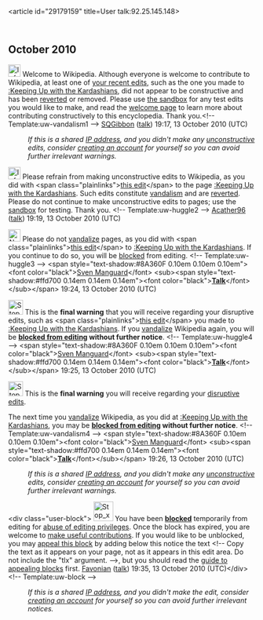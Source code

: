 <article id="29179159" title=User talk:92.25.145.148>
	<talkpage id="29179159" title="User talk:92.25.145.148">
== October 2010 ==
[[File:Information.svg|25px|alt=]] Welcome to Wikipedia. Although everyone is welcome to contribute to Wikipedia, at least one of [[Special:Contributions/92.25.145.148|your recent edits]], such as the one you made to [[:Keeping Up with the Kardashians]], did not appear to be constructive and has been [[Help:Reverting|reverted]] or removed. Please use [[Wikipedia:Sandbox|the sandbox]] for any test edits you would like to make, and read the [[Wikipedia:Welcoming committee/Welcome to Wikipedia|welcome page]] to learn more about contributing constructively to this encyclopedia. Thank you.&lt;!-- Template:uw-vandalism1 --&gt; [[User:SQGibbon|SQGibbon]] ([[User talk:SQGibbon|talk]]) 19:17, 13 October 2010 (UTC)
:''If this is a shared [[IP address]], and you didn't make any [[Wikipedia:vandalism|unconstructive]] edits, consider [[Wikipedia:Why create an account?|creating an account]] for yourself so you can avoid further irrelevant warnings.''

[[Image:Information.svg|25px]] Please refrain from making unconstructive edits to Wikipedia, as you did with &lt;span class=&quot;plainlinks&quot;&gt;[http://en.wikipedia.org/wiki/Keeping_Up_with_the_Kardashians?diff=390554061 this edit]&lt;/span&gt; to the page [[:Keeping Up with the Kardashians]]. Such edits constitute [[Wikipedia:Vandalism|vandalism]] and are [[Help:Reverting|reverted]]. Please do not continue to make unconstructive edits to pages; use the [[Wikipedia:Sandbox|sandbox]] for testing. Thank you. &lt;!-- Template:uw-huggle2 --&gt; [[User:Acather96|Acather96]] ([[User talk:Acather96|talk]]) 19:19, 13 October 2010 (UTC)

[[Image:Nuvola apps important.svg|25px]] Please do not [[WP:Vandalism|vandalize]] pages, as you did with &lt;span class=&quot;plainlinks&quot;&gt;[http://en.wikipedia.org/wiki/Keeping_Up_with_the_Kardashians?diff=390555166 this edit]&lt;/span&gt; to [[:Keeping Up with the Kardashians]]. If you continue to do so, you will be [[Wikipedia:Blocking policy|blocked]] from editing. &lt;!-- Template:uw-huggle3 --&gt; &lt;span style=&quot;text-shadow:#8A360F 0.10em 0.10em 0.10em&quot;&gt;&lt;font color=&quot;black&quot;&gt;[[User:Sven Manguard|Sven Manguard]]&lt;/font&gt; &lt;sub&gt;&lt;span style=&quot;text-shadow:#ffd700 0.14em 0.14em 0.14em&quot;&gt;&lt;font color=&quot;black&quot;&gt;[[User talk:Sven Manguard|'''Talk''']]&lt;/font&gt;&lt;/sub&gt;&lt;/span&gt; 19:24, 13 October 2010 (UTC)

[[Image:Stop hand nuvola.svg|30px]] This is the '''final warning''' that you will receive regarding your disruptive edits, such as &lt;span class=&quot;plainlinks&quot;&gt;[http://en.wikipedia.org/wiki/Keeping_Up_with_the_Kardashians?diff=390555298 this edit]&lt;/span&gt; you made to [[:Keeping Up with the Kardashians]].  If you [[Wikipedia:Vandalism|vandalize]] Wikipedia again, you will be '''[[Wikipedia:Blocking policy|blocked from  editing]] without  further notice'''.  &lt;!-- Template:uw-huggle4 --&gt; &lt;span style=&quot;text-shadow:#8A360F 0.10em 0.10em 0.10em&quot;&gt;&lt;font color=&quot;black&quot;&gt;[[User:Sven Manguard|Sven Manguard]]&lt;/font&gt; &lt;sub&gt;&lt;span style=&quot;text-shadow:#ffd700 0.14em 0.14em 0.14em&quot;&gt;&lt;font color=&quot;black&quot;&gt;[[User talk:Sven Manguard|'''Talk''']]&lt;/font&gt;&lt;/sub&gt;&lt;/span&gt; 19:25, 13 October 2010 (UTC)

[[Image:Stop hand nuvola.svg|30px]] This is the '''final warning''' you will receive regarding your [[Wikipedia:Disruptive editing|disruptive edits]].

The next time you [[Wikipedia:Vandalism|vandalize]] Wikipedia, as you did at [[:Keeping Up with the Kardashians]], you may be '''[[Wikipedia:Blocking policy|blocked from editing]] without further notice'''. &lt;!-- Template:uw-vandalism4 --&gt; &lt;span style=&quot;text-shadow:#8A360F 0.10em 0.10em 0.10em&quot;&gt;&lt;font color=&quot;black&quot;&gt;[[User:Sven Manguard|Sven Manguard]]&lt;/font&gt; &lt;sub&gt;&lt;span style=&quot;text-shadow:#ffd700 0.14em 0.14em 0.14em&quot;&gt;&lt;font color=&quot;black&quot;&gt;[[User talk:Sven Manguard|'''Talk''']]&lt;/font&gt;&lt;/sub&gt;&lt;/span&gt; 19:26, 13 October 2010 (UTC)
:''If this is a shared [[IP address]], and you didn't make any [[Wikipedia:vandalism|unconstructive]] edits, consider [[Wikipedia:Why create an account?|creating an account]] for yourself so you can avoid further irrelevant warnings.''

&lt;div class=&quot;user-block&quot;&gt; [[Image:Stop x nuvola with clock.svg|40px|left]] You have been '''[[Wikipedia:Blocking policy|blocked]]''' temporarily from editing for [[Wikipedia:Disruptive editing|abuse of editing privileges]].  Once the block has expired, you are welcome to [[Wikipedia:Five pillars|make useful contributions]]. If you would like to be unblocked, you may [[Wikipedia:Appealing a block|appeal this block]] by adding below this notice the text &lt;!-- Copy the text as it appears on your page, not as it appears in this edit area. Do not include the &quot;tlx&quot; argument. --&gt;{{tlx|unblock|Your reason here}}, but you should read the [[Wikipedia:Guide to appealing blocks|guide to appealing blocks]] first. [[User:Favonian|Favonian]] ([[User talk:Favonian|talk]]) 19:35, 13 October 2010 (UTC)&lt;/div&gt;&lt;!-- Template:uw-block --&gt;
:''If this is a shared [[IP address]], and you didn't make the edit, consider [[Wikipedia:Why create an account?|creating an account]] for yourself so you can avoid further irrelevant notices.''
	</talkpage>
</article>